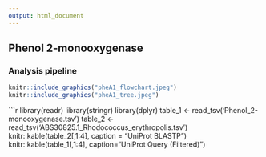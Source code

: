 ```yaml
---
output: html_document
---
```

## Phenol 2-monooxygenase
### Analysis pipeline

```r
knitr::include_graphics("pheA1_flowchart.jpeg")
knitr::include_graphics("pheA1_tree.jpeg")
```


```r
library(readr)
library(stringr)
library(dplyr)
table_1 <- read_tsv('Phenol_2-monooxygenase.tsv')
table_2 <- read_tsv('ABS30825.1_Rhodococcus_erythropolis.tsv')
knitr::kable(table_2[,1:4], caption = "UniProt BLASTP")
knitr::kable(table_1[,1:4], caption="UniProt Query (Filtered)")